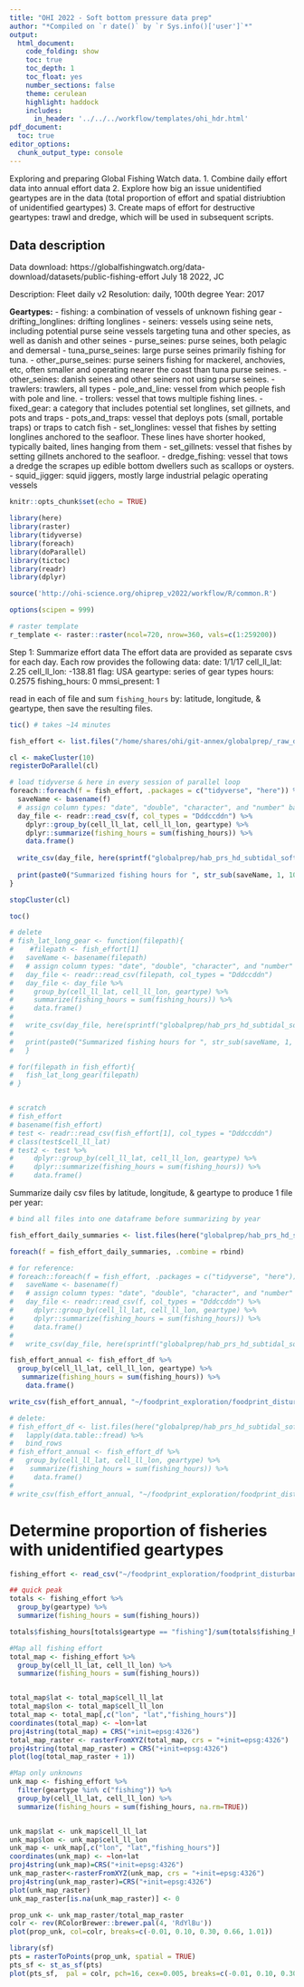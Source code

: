 ```yaml
---
title: "OHI 2022 - Soft bottom pressure data prep"
author: "*Compiled on `r date()` by `r Sys.info()['user']`*"
output: 
  html_document:
    code_folding: show
    toc: true
    toc_depth: 1
    toc_float: yes
    number_sections: false
    theme: cerulean
    highlight: haddock
    includes: 
      in_header: '../../../workflow/templates/ohi_hdr.html'
pdf_document:
  toc: true
editor_options: 
  chunk_output_type: console
---
```


Exploring and preparing Global Fishing Watch data.
1. Combine daily effort data into annual effort data
2. Explore how big an issue unidentified geartypes are in the data (total proportion of effort and spatial distriubtion of unidentified geartypes)
3. Create maps of effort for destructive geartypes: trawl and dredge, which will be used in subsequent scripts.


## Data description

Data download: https://globalfishingwatch.org/data-download/datasets/public-fishing-effort
July 18 2022, JC

Description: Fleet daily v2
Resolution: daily, 100th degree
Year: 2017

**Geartypes:**
- fishing: a combination of vessels of unknown fishing gear
 - drifting_longlines: drifting longlines
 - seiners: vessels using seine nets, including potential purse seine vessels
   targeting tuna and other species, as well as danish and other seines
     - purse_seines: purse seines, both pelagic and demersal
        - tuna_purse_seines: large purse seines primarily fishing for tuna.
        - other_purse_seines: purse seiners fishing for mackerel, anchovies, etc, often smaller and operating nearer the coast than tuna purse seines.
    - other_seines: danish seines and other seiners not using purse seines.
 - trawlers: trawlers, all types
 - pole_and_line: vessel from which people fish with pole and line.
 - trollers: vessel that tows multiple fishing lines.
 - fixed_gear: a category that includes potential set longlines, set gillnets,  and pots and traps
     - pots_and_traps: vessel that deploys pots (small, portable traps) or traps to
       catch fish
     - set_longlines: vessel that fishes by setting longlines anchored to the
       seafloor. These lines have shorter hooked, typically baited, lines hanging
       from them
     - set_gillnets: vessel that fishes by setting gillnets anchored to the seafloor.
 - dredge_fishing: vessel that tows a dredge the scrapes up edible bottom
   dwellers such as scallops or oysters.
 - squid_jigger: squid jiggers, mostly large industrial pelagic operating vessels

```r
knitr::opts_chunk$set(echo = TRUE)
```

```r
library(here)
library(raster)
library(tidyverse)
library(foreach)
library(doParallel)
library(tictoc)
library(readr)
library(dplyr)

source('http://ohi-science.org/ohiprep_v2022/workflow/R/common.R')

options(scipen = 999)

# raster template
r_template <- raster::raster(ncol=720, nrow=360, vals=c(1:259200))
```

Step 1: Summarize effort data
The effort data are provided as separate csvs for each day. Each row provides the following data:
date: 1/1/17
cell_ll_lat: 2.25
cell_ll_lon: -138.81
flag: USA
geartype: series of gear types
hours: 0.2575
fishing_hours: 0
mmsi_present: 1

read in each of file and sum `fishing_hours` by: latitude, longitude, & geartype, then save the resulting files.

```r
tic() # takes ~14 minutes

fish_effort <- list.files("/home/shares/ohi/git-annex/globalprep/_raw_data/global_fishing_watch/d2022", pattern = ".csv", full = TRUE)

cl <- makeCluster(10)
registerDoParallel(cl)

# load tidyverse & here in every session of parallel loop
foreach::foreach(f = fish_effort, .packages = c("tidyverse", "here")) %dopar% {
  saveName <- basename(f)
  # assign column types: "date", "double", "character", and "number" based on column order
  day_file <- readr::read_csv(f, col_types = "Dddccddn") %>% 
    dplyr::group_by(cell_ll_lat, cell_ll_lon, geartype) %>%
    dplyr::summarize(fishing_hours = sum(fishing_hours)) %>%
    data.frame()
  
  write_csv(day_file, here(sprintf("globalprep/hab_prs_hd_subtidal_soft_bottom/v2022/int/summary_%s", saveName)))
  
  print(paste0("Summarized fishing hours for ", str_sub(saveName, 1, 10), " by latitude, longitude, and gear type."))
}

stopCluster(cl)

toc()
```


```r
# delete
# fish_lat_long_gear <- function(filepath){
#    #filepath <- fish_effort[1]
#   saveName <- basename(filepath)
#   # assign column types: "date", "double", "character", and "number" based on column order
#   day_file <- readr::read_csv(filepath, col_types = "Dddccddn")
#   day_file <- day_file %>%
#     group_by(cell_ll_lat, cell_ll_lon, geartype) %>%
#     summarize(fishing_hours = sum(fishing_hours)) %>%
#     data.frame()
# 
#   write_csv(day_file, here(sprintf("globalprep/hab_prs_hd_subtidal_soft_bottom/v2022/int/summary_%s", saveName)))
#   
#   print(paste0("Summarized fishing hours for ", str_sub(saveName, 1, 10), " by latitude, longitude, and gear type."))
#   }

# for(filepath in fish_effort){
#   fish_lat_long_gear(filepath)
# }


# scratch
# fish_effort 
# basename(fish_effort)
# test <- readr::read_csv(fish_effort[1], col_types = "Dddccddn")
# class(test$cell_ll_lat)
# test2 <- test %>%
#     dplyr::group_by(cell_ll_lat, cell_ll_lon, geartype) %>%
#     dplyr::summarize(fishing_hours = sum(fishing_hours)) %>%
#     data.frame()
```

Summarize daily csv files by latitude, longitude, & geartype to produce 1 file per year:

```r
# bind all files into one dataframe before summarizing by year

fish_effort_daily_summaries <- list.files(here("globalprep/hab_prs_hd_subtidal_soft_bottom/v2022/int"), pattern = "summary", full=TRUE) 

foreach(f = fish_effort_daily_summaries, .combine = rbind)

# for reference:
# foreach::foreach(f = fish_effort, .packages = c("tidyverse", "here")) %dopar% {
#   saveName <- basename(f)
#   # assign column types: "date", "double", "character", and "number" based on column order
#   day_file <- readr::read_csv(f, col_types = "Dddccddn") %>% 
#     dplyr::group_by(cell_ll_lat, cell_ll_lon, geartype) %>%
#     dplyr::summarize(fishing_hours = sum(fishing_hours)) %>%
#     data.frame()
#   
#   write_csv(day_file, here(sprintf("globalprep/hab_prs_hd_subtidal_soft_bottom/v2022/int/summary_%s", saveName)))

fish_effort_annual <- fish_effort_df %>%
  group_by(cell_ll_lat, cell_ll_lon, geartype) %>%
   summarize(fishing_hours = sum(fishing_hours)) %>%
    data.frame()

write_csv(fish_effort_annual, "~/foodprint_exploration/foodprint_disturbance/data/j_int/effort_summarized_by_cell_gear/annual/FishingWatch_annual_effort_2017.csv")

# delete:
# fish_effort_df <- list.files(here("globalprep/hab_prs_hd_subtidal_soft_bottom/v2022/int"), pattern = "summary", full=TRUE) %>%
#   lapply(data.table::fread) %>%
#   bind_rows
# fish_effort_annual <- fish_effort_df %>%
#   group_by(cell_ll_lat, cell_ll_lon, geartype) %>%
#    summarize(fishing_hours = sum(fishing_hours)) %>%
#     data.frame()
# 
# write_csv(fish_effort_annual, "~/foodprint_exploration/foodprint_disturbance/data/j_int/effort_summarized_by_cell_gear/annual/FishingWatch_annual_effort_2017.csv")
```

# Determine proportion of fisheries with unidentified geartypes

```r
fishing_effort <- read_csv("~/foodprint_exploration/foodprint_disturbance/data/j_int/effort_summarized_by_cell_gear/annual/FishingWatch_annual_effort_2017.csv")

## quick peak
totals <- fishing_effort %>%
  group_by(geartype) %>%
  summarize(fishing_hours = sum(fishing_hours))

totals$fishing_hours[totals$geartype == "fishing"]/sum(totals$fishing_hours)

#Map all fishing effort
total_map <- fishing_effort %>%
  group_by(cell_ll_lat, cell_ll_lon) %>%
  summarize(fishing_hours = sum(fishing_hours))


total_map$lat <- total_map$cell_ll_lat
total_map$lon <- total_map$cell_ll_lon
total_map <- total_map[,c("lon", "lat","fishing_hours")]
coordinates(total_map) <- ~lon+lat
proj4string(total_map) = CRS("+init=epsg:4326")
total_map_raster <- rasterFromXYZ(total_map, crs = "+init=epsg:4326")
proj4string(total_map_raster) = CRS("+init=epsg:4326")
plot(log(total_map_raster + 1))

#Map only unknowns
unk_map <- fishing_effort %>%
  filter(geartype %in% c("fishing")) %>%
  group_by(cell_ll_lat, cell_ll_lon) %>%
  summarize(fishing_hours = sum(fishing_hours, na.rm=TRUE))


unk_map$lat <- unk_map$cell_ll_lat
unk_map$lon <- unk_map$cell_ll_lon
unk_map <- unk_map[,c("lon", "lat","fishing_hours")]
coordinates(unk_map) <- ~lon+lat
proj4string(unk_map)=CRS("+init=epsg:4326")
unk_map_raster<-rasterFromXYZ(unk_map, crs = "+init=epsg:4326")
proj4string(unk_map_raster)=CRS("+init=epsg:4326")
plot(unk_map_raster)
unk_map_raster[is.na(unk_map_raster)] <- 0

prop_unk <- unk_map_raster/total_map_raster
colr <- rev(RColorBrewer::brewer.pal(4, 'RdYlBu'))
plot(prop_unk, col=colr, breaks=c(-0.01, 0.10, 0.30, 0.66, 1.01))

library(sf)
pts = rasterToPoints(prop_unk, spatial = TRUE)
pts_sf <- st_as_sf(pts)
plot(pts_sf,  pal = colr, pch=16, cex=0.005, breaks=c(-0.01, 0.10, 0.30, 0.66, 1.01))
```






























